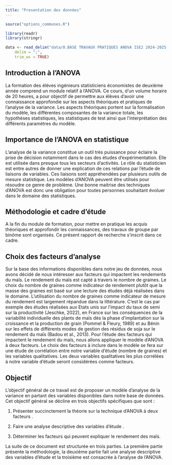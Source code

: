 ```yaml
---
title: "Presentation des données"
---
```


```r
source("options_communes.R")
```

```r
library(readr)
library(stringr)

```

```r
data <- read_delim("data/0.BASE TRAVAUX PRATIQUES ANOVA ISE2 2024-2025.csv", 
    delim = ";", 
    trim_ws = TRUE)

```

## Introduction à l’ANOVA

La formation des élèves ingénieurs statisticiens économistes de deuxième année comprend un module relatif à l’ANOVA. Ce cours, d’un volume horaire de 20 heures, a pour objectif de permettre aux élèves d’avoir une connaissance approfondie sur les aspects théoriques et pratiques de l’analyse de la variance. Les aspects théoriques portent sur la formalisation du modèle, les différentes composantes de la variance totale, les hypothèses statistiques, les statistiques de test ainsi que l’interprétation des différents paramètres du modèle.

## Importance de l’ANOVA en statistique

L’analyse de la variance constitue un outil très puissance pour éclaire la prise de décision notamment dans le cas des études d’expérimentation. Elle est utilisée dans presque tous les secteurs d’activités. Le rôle du statisticien est entre autres de donner une explication de ces relations par l’étude de liaisons de variables. Ces liaisons sont appréhendées par plusieurs outils de mesure statistique. Les modèles d’ANOVA peuvent être utilisés pour résoudre ce genre de problème. Une bonne maitrise des techniques d’ANOVA est donc une obligation pour toutes personnes souhaitant évoluer dans le domaine des statistiques.

## Méthodologie et cadre d’étude

A la fin du module de formation, pour mettre en pratique les acquis théoriques et approfondir les connaissances, des travaux de groupe par binôme sont organisés. Ce présent rapport de recherche s’inscrit dans ce cadre.

## Choix des facteurs d’analyse

Sur la base des informations disponibles dans notre jeu de données, nous avons décidé de nous intéresser aux facteurs qui impactent les rendements du maïs. Le rendement du maïs est capté à travers le nombre de graines. Le choix du nombre de graines comme indicateur de rendement plutôt que la masse des graines est basé sur une lecture des études déjà réalisées dans le domaine. L’utilisation du nombre de graines comme indicateur de mesure du rendement est largement répandue dans la littérature. C’est le cas par exemple des études réalisées aux Etats unis sur l’impact du taux de semi sur la productivité (Jeschke, 2022), en France sur les conséquences de la variabilité individuelle des plants de maïs dès la phase d'implantation sur la croissance et la production de grain (Pommel & Fleury, 1989) et au Bénin sur les effets de différents modes de gestion des résidus de soja sur le rendement du maïs (Badou et al., 2013). Pour l’étude des facteurs qui impactent le rendement du maïs, nous allons appliquer le modèle d’ANOVA à deux facteurs. Le choix des facteurs à inclure dans le modèle se fera sur une étude de corrélation entre notre variable d’étude (nombre de graines) et les variables qualitatives. Les deux variables qualitatives les plus corrélées à notre variable d’étude seront considérées comme facteurs.

## Objectif

L’objectif général de ce travail est de proposer un modèle d’analyse de la variance en partant des variables disponibles dans notre base de données. Cet objectif général se décline en trois objectifs spécifiques que sont :

1.  Présenter succinctement la théorie sur la technique d’ANOVA à deux facteurs .

2.  Faire une analyse descriptive des variables d’étude .

3.  Déterminer les facteurs qui peuvent expliquer le rendement des maïs.

::: note
La suite de ce document est structurée en trois parties. La première partie présente la méthodologie, la deuxième partie fait une analyse descriptive des variables d’étude et la troisième est consacrée à l’analyse de l’ANOVA.
:::
